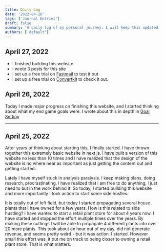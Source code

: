 ```yaml
---
title: Daily Log
date: '2022-04-26'
tags: ['Journal Entries']
draft: false
summary: 'A daily log of my personal journey. I will keep this updated everyday with my personal moves and steps toward achieving my goals.'
authors: ['default']
---
```


## April 27, 2022

- I finished building this website
- I wrote 3 posts for this site
- I set up a free trial on [Fastmail](https://www.fastmail.com/) to test it out
- I set up a free trial on [Convertkit](https://convertkit.com) to check it out.

## April 26, 2022

Today I made major progress on finishing this website, and I started thinking about what my end game goals were. I wrote about this in depth in [Goal Setting](/blog/goal-setting)

---

## April 25, 2022

After years of thinking about starting this, I finally started. I have thrown together this extremely basic website in next.js.
I have built a version of this website no less than 10 times and I have realized that the design of the website is no where near as
important as just getting the content out and getting started.

Lately I have myself stuck in analysis paralysis. I keep making plans, doing research, procrastinating. I have realized that I am
free to do anything, I just need to but in the work behind it. So today, I started building this website and more importantly I took
action to start some side hustles.

It is totally out of left field, but today I started propagating several house plants that I have owned for a few years. How is this related
to side hustling? I have wanted to start a retail plant store for about 4 years now. I have started and stopped the effort multiple times
over the years. By making these cuttings I will be able to propagate 4 different plants into over 20 more plants. This took about an hour
out of my day, did not generate revenue, and seems pretty weird - but it was action. I started. However small this effort was, it put me on
track to being closer to owning a retail plant store. That is what matters.
